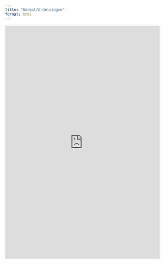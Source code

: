 ```yaml
---
title: "Normalfördelningen"
format: html
---
```


<iframe width="100%" height="757" frameborder="0"
  src="https://observablehq.com/embed/@mattiasvillani/normalfordelningen@535?cells=viewof+params%2Cdist_quantile%2Cmoments%2Cplt_pdf"></iframe>